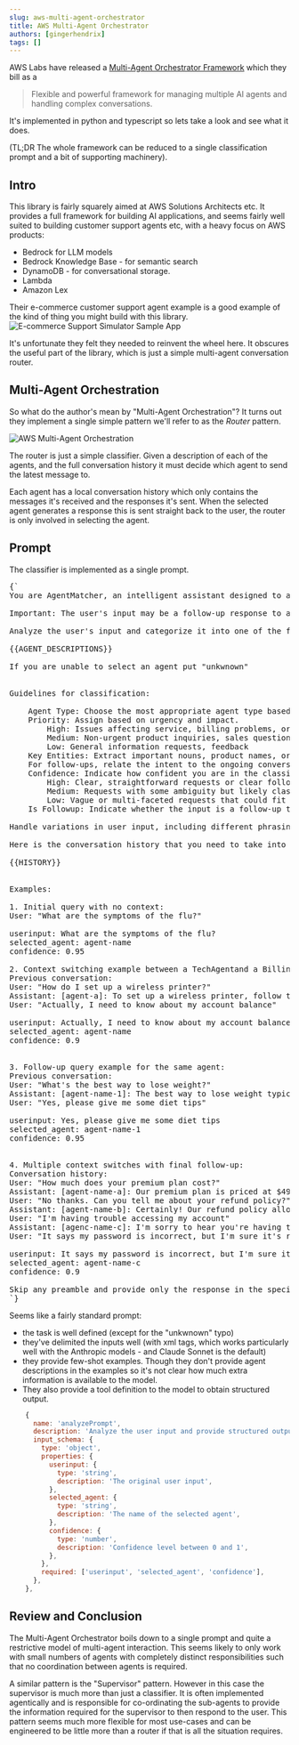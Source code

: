 ```yaml
---
slug: aws-multi-agent-orchestrator
title: AWS Multi-Agent Orchestrator
authors: [gingerhendrix]
tags: []
---
```



AWS Labs have released a [Multi-Agent Orchestrator Framework](https://awslabs.github.io/multi-agent-orchestrator/) which they bill as a

> Flexible and powerful framework for managing multiple AI agents and handling complex conversations.

It's implemented in python and typescript so lets take a look and see what it does.

(TL;DR The whole framework can be reduced to a single classification prompt and a bit of supporting machinery).

<!-- truncate -->

## Intro

This library is fairly squarely aimed at AWS Solutions Architects etc.  It provides a full framework for building AI applications, and seems fairly well suited to building customer support agents etc, with a heavy focus on AWS products:
- Bedrock for LLM models
- Bedrock Knowledge Base - for semantic search
- DynamoDB - for conversational storage.
- Lambda
- Amazon Lex

Their e-commerce customer support agent example is a good example of the kind of thing you might build with this library.
![E-commerce Support Simulator Sample App](./2024-12-02/aws_example_architecture.jpg)

It's unfortunate they felt they needed to reinvent the wheel here. It obscures the useful part of the library, which is just a simple multi-agent conversation router.

## Multi-Agent Orchestration

So what do the author's mean by "Multi-Agent Orchestration"?  It turns out they implement a single simple pattern we'll refer to as the *Router* pattern.

![AWS Multi-Agent Orchestration](./2024-12-02/aws_multi_agent_orchestration.png)

The router is just a simple classifier. Given a description of each of the agents, and the full conversation history it must decide which agent to send the latest message to.

Each agent has a local conversation history which only contains the messages it's received and the responses it's sent.  When the selected agent generates a response this is sent straight back to the user, the router is only involved in selecting the agent.

## Prompt

The classifier is implemented as a single prompt.

<pre style={{whiteSpace: 'pre-line'}}>
{`
You are AgentMatcher, an intelligent assistant designed to analyze user queries and match them with the most suitable agent or department. Your task is to understand the user's request, identify key entities and intents, and determine which agent or department would be best equipped to handle the query.

Important: The user's input may be a follow-up response to a previous interaction. The conversation history, including the name of the previously selected agent, is provided. If the user's input appears to be a continuation of the previous conversation (e.g., "yes", "ok", "I want to know more", "1"), select the same agent as before.

Analyze the user's input and categorize it into one of the following agent types:
<agents>
{{AGENT_DESCRIPTIONS}}
</agents>
If you are unable to select an agent put "unkwnown"


Guidelines for classification:

    Agent Type: Choose the most appropriate agent type based on the nature of the query. For follow-up responses, use the same agent type as the previous interaction.
    Priority: Assign based on urgency and impact.
        High: Issues affecting service, billing problems, or urgent technical issues
        Medium: Non-urgent product inquiries, sales questions
        Low: General information requests, feedback
    Key Entities: Extract important nouns, product names, or specific issues mentioned. For follow-up responses, include relevant entities from the previous interaction if applicable.
    For follow-ups, relate the intent to the ongoing conversation.
    Confidence: Indicate how confident you are in the classification.
        High: Clear, straightforward requests or clear follow-ups
        Medium: Requests with some ambiguity but likely classification
        Low: Vague or multi-faceted requests that could fit multiple categories
    Is Followup: Indicate whether the input is a follow-up to a previous interaction.

Handle variations in user input, including different phrasings, synonyms, and potential spelling errors. For short responses like "yes", "ok", "I want to know more", or numerical answers, treat them as follow-ups and maintain the previous agent selection.

Here is the conversation history that you need to take into account before answering:
<history>
{{HISTORY}}
</history>

Examples:

1. Initial query with no context:
User: "What are the symptoms of the flu?"

userinput: What are the symptoms of the flu?
selected_agent: agent-name
confidence: 0.95

2. Context switching example between a TechAgentand a BillingAgent:
Previous conversation:
User: "How do I set up a wireless printer?"
Assistant: [agent-a]: To set up a wireless printer, follow these steps: 1. Ensure your printer is Wi-Fi capable. 2. Connect the printer to your Wi-Fi network. 3. Install the printer software on your computer. 4. Add the printer to your computer's list of available printers. Do you need more detailed instructions for any of these steps?
User: "Actually, I need to know about my account balance"

userinput: Actually, I need to know about my account balance</userinput>
selected_agent: agent-name
confidence: 0.9


3. Follow-up query example for the same agent:
Previous conversation:
User: "What's the best way to lose weight?"
Assistant: [agent-name-1]: The best way to lose weight typically involves a combination of a balanced diet and regular exercise. It's important to create a calorie deficit while ensuring you're getting proper nutrition. Would you like some specific tips on diet or exercise?
User: "Yes, please give me some diet tips"

userinput: Yes, please give me some diet tips
selected_agent: agent-name-1
confidence: 0.95


4. Multiple context switches with final follow-up:
Conversation history:
User: "How much does your premium plan cost?"
Assistant: [agent-name-a]: Our premium plan is priced at $49.99 per month. This includes features such as unlimited storage, priority customer support, and access to exclusive content. Would you like me to go over the benefits in more detail?
User: "No thanks. Can you tell me about your refund policy?"
Assistant: [agent-name-b]: Certainly! Our refund policy allows for a full refund within 30 days of purchase if you're not satisfied with our service. After 30 days, refunds are prorated based on the remaining time in your billing cycle. Is there a specific concern you have about our service?
User: "I'm having trouble accessing my account"
Assistant: [agenc-name-c]: I'm sorry to hear you're having trouble accessing your account. Let's try to resolve this issue. Can you tell me what specific error message or problem you're encountering when trying to log in?
User: "It says my password is incorrect, but I'm sure it's right"

userinput: It says my password is incorrect, but I'm sure it's right
selected_agent: agent-name-c
confidence: 0.9

Skip any preamble and provide only the response in the specified format.
`}
</pre>

Seems like a fairly standard prompt:
- the task is well defined (except for the "unkwnown" typo)
- they've delimited the inputs well (with xml tags, which works particularly well with the Anthropic models - and Claude Sonnet is the default)
- they provide few-shot examples. Though they don't provide agent descriptions in the examples so it's not clear how much extra information is available to the model.
- They also provide a tool definition to the model to obtain structured output.

```javascript
    {
      name: 'analyzePrompt',
      description: 'Analyze the user input and provide structured output',
      input_schema: {
        type: 'object',
        properties: {
          userinput: {
            type: 'string',
            description: 'The original user input',
          },
          selected_agent: {
            type: 'string',
            description: 'The name of the selected agent',
          },
          confidence: {
            type: 'number',
            description: 'Confidence level between 0 and 1',
          },
        },
        required: ['userinput', 'selected_agent', 'confidence'],
      },
    },
```

## Review and Conclusion

The Multi-Agent Orchestrator boils down to a single prompt and quite a restrictive model of multi-agent interaction.  This seems likely to only work with small numbers of agents with completely distinct responsibilities such that no coordination between agents is required.

A similar pattern is the "Supervisor" pattern.  However in this case the supervisor is much more than just a classifier. It is often implemented agentically and is responsible for co-ordinating the sub-agents to provide the information required for the supervisor to then respond to the user. This pattern seems much more flexible for most use-cases and can be engineered to be little more than a router if that is all the situation requires.
